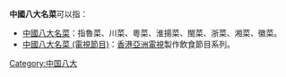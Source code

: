 '''中國八大名菜'''可以指：

*[[中國八大名菜|中國八大名菜]]：指魯菜、川菜、粵菜、淮揚菜、閩菜、浙菜、湘菜、徽菜。
*[[中國八大名菜_(電視節目)|中國八大名菜 (電視節目)]]：[[香港|香港]][[亞洲電視|亞洲電視]]製作飲食節目系列。

{{disambig|Cat=六字中國相關消歧義}}

[[Category:中国八大|Category:中国八大]]